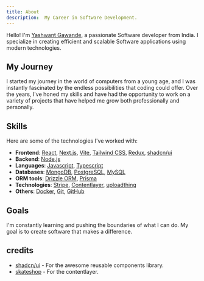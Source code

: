 ```yaml
---
title: About
description:  My Career in Software Development.
---
```


Hello! I'm [Yashwant Gawande](https://twitter.com/yashng7), a passionate Software developer from India. I specialize in creating efficient and scalable Software applications using modern technologies.

## My Journey

I started my journey in the world of computers from a young age, and I was instantly fascinated by the endless possibilities that coding could offer. Over the years, I've honed my skills and have had the opportunity to work on a variety of projects that have helped me grow both professionally and personally.

## Skills

Here are some of the technologies I've worked with:

- **Frontend**: [React](https://react.dev), [Next.js](https://nextjs.org), [Vite](https://vitejs.dev), [Tailwind CSS](https://tailwindcss.com), [Redux](https://redux.js.org), [shadcn/ui](https://ui.shadcn.com/)
- **Backend**: [Node.js](https://nodejs.org)
- **Languages**: [Javascript](https://developer.mozilla.org/en-US/docs/Web/JavaScript), [Typescript](https://www.typescriptlang.org/)
- **Databases**: [MongoDB](https://www.mongodb.com), [PostgreSQL](https://www.postgresql.org), [MySQL](https://www.mysql.com)
- **ORM tools**: [Drizzle ORM](https://orm.drizzle.team), [Prisma](https://www.prisma.io)
- **Technologies**: [Stripe](https://stripe.com), [Contentlayer](https://www.contentlayer.dev), [uploadthing](https://uploadthing.com)
- **Others**: [Docker](https://www.docker.com), [Git](https://git-scm.com), [GitHub](https://github.com)

## Goals

I'm constantly learning and pushing the boundaries of what I can do. My goal is to create software that makes a difference.

## credits

- [shadcn/ui](https://ui.shadcn.com) - For the awesome reusable components library.
- [skateshop](https://skateshop.sadmn.com) - For the contentlayer.